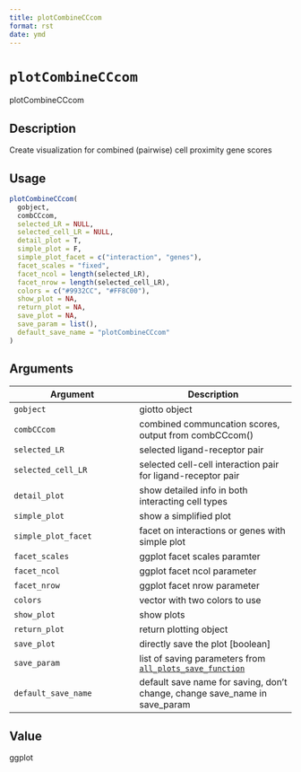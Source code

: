 ```yaml
--- 
title: plotCombineCCcom 
format: rst 
date: ymd 
--- 
```

# `plotCombineCCcom`

plotCombineCCcom


## Description

Create visualization for combined (pairwise) cell proximity gene scores


## Usage

```r
plotCombineCCcom(
  gobject,
  combCCcom,
  selected_LR = NULL,
  selected_cell_LR = NULL,
  detail_plot = T,
  simple_plot = F,
  simple_plot_facet = c("interaction", "genes"),
  facet_scales = "fixed",
  facet_ncol = length(selected_LR),
  facet_nrow = length(selected_cell_LR),
  colors = c("#9932CC", "#FF8C00"),
  show_plot = NA,
  return_plot = NA,
  save_plot = NA,
  save_param = list(),
  default_save_name = "plotCombineCCcom"
)
```


## Arguments

Argument      |Description
------------- |----------------
`gobject`     |     giotto object
`combCCcom`     |     combined communcation scores, output from combCCcom()
`selected_LR`     |     selected ligand-receptor pair
`selected_cell_LR`     |     selected cell-cell interaction pair for ligand-receptor pair
`detail_plot`     |     show detailed info in both interacting cell types
`simple_plot`     |     show a simplified plot
`simple_plot_facet`     |     facet on interactions or genes with simple plot
`facet_scales`     |     ggplot facet scales paramter
`facet_ncol`     |     ggplot facet ncol parameter
`facet_nrow`     |     ggplot facet nrow parameter
`colors`     |     vector with two colors to use
`show_plot`     |     show plots
`return_plot`     |     return plotting object
`save_plot`     |     directly save the plot [boolean]
`save_param`     |     list of saving parameters from [`all_plots_save_function`](#allplotssavefunction)
`default_save_name`     |     default save name for saving, don't change, change save_name in save_param


## Value

ggplot



